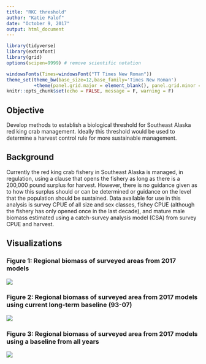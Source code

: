 ```yaml
---
title: "RKC threshold"
author: "Katie Palof"
date: "October 9, 2017"
output: html_document
---
```


```r
library(tidyverse)
library(extrafont)
library(grid)
options(scipen=9999) # remove scientific notation

windowsFonts(Times=windowsFont("TT Times New Roman"))
theme_set(theme_bw(base_size=12,base_family='Times New Roman')
          +theme(panel.grid.major = element_blank(), panel.grid.minor = element_blank()))
knitr::opts_chunk$set(echo = FALSE, message = F, warning = F)
```

## Objective
Develop methods to establish a biological threshold for Southeast Alaska red king crab management.
Ideally this threshold would be used to determine a harvest control rule for more sustainable management.

## Background
Currently the red king crab fishery in Southeast Alaska is managed, in regulation, using a clause that opens the fishery as long as there is a 200,000 pound surplus for harvest.  However, there is no guidance given as to how this surplus should or can be determined or guidance on the level that the population should be sustained. 
Data available for use in this analysis is survey CPUE of all size and sex classes, fishey CPUE (although the fishery has only opened once in the last decade), and mature male biomass estimated using a catch-survey analysis model (CSA) from survey CPUE and harvest.  

## Visualizations

### Figure 1: Regional biomass of surveyed areas from 2017 models

![](../results/regional_2017.png)


### Figure 2: Regional biomass of surveyed area from 2017 models using current long-term baseline (93-07)
![](../results/lt_baseline_2017.png)

### Figure 3: Regional biomass of surveyed area from 2017 models using a baseline from all years
![](../results/allyears_2017.png)



